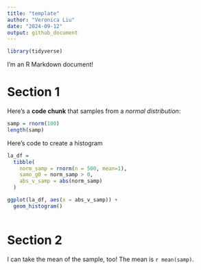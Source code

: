 ```yaml
---
title: "template"
author: "Veronica Liu"
date: "2024-09-12"
output: github_document
---
```

```r
library(tidyverse)
```

I'm an R Markdown document! 

# Section 1

Here's a **code chunk** that samples from 
a _normal distribution_:

```r
samp = rnorm(100)
length(samp)
```

Here's code to create a histogram
```r
la_df =
  tibble(
    norm_samp = rnorm(n = 500, mean=1),
    samo_g0 = norm_samp > 0,
    abs_v_samp = abs(norm_samp)
  )

ggplot(la_df, aes(x = abs_v_samp)) +
  geom_histogram()
  
```

# Section 2

I can take the mean of the sample, too!
The mean is `r mean(samp)`.